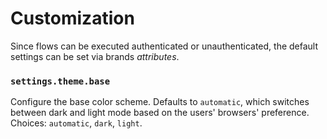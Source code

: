 # Customization

Since flows can be executed authenticated or unauthenticated, the default settings can be set via brands _attributes_.

### `settings.theme.base`

Configure the base color scheme. Defaults to `automatic`, which switches between dark and light mode based on the users' browsers' preference. Choices: `automatic`, `dark`, `light`.


<Global />
